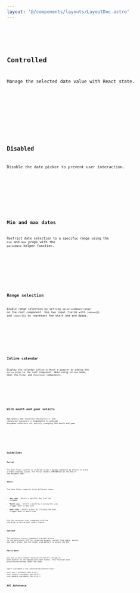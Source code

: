 ```yaml
---
layout: '@/components/layouts/LayoutDoc.astro'
---
```









<Preview client:load>
	<Fragment slot="preview">
		<Default client:visible />
	</Fragment>
	<Fragment slot="code">
		<Code code={DefaultRaw} lang="tsx" />
	</Fragment>
</Preview>

## Controlled

Manage the selected date value with React state.

<Preview client:load>
	<Fragment slot="preview">
		<Controlled client:visible />
	</Fragment>
	<Fragment slot="code">
		<Code code={ControlledRaw} lang="tsx" />
	</Fragment>
</Preview>

## Disabled

Disable the date picker to prevent user interaction.

<Preview client:load>
	<Fragment slot="preview">
		<Disabled client:visible />
	</Fragment>
	<Fragment slot="code">
		<Code code={DisabledRaw} lang="tsx" />
	</Fragment>
</Preview>

## Min and max dates

Restrict date selection to a specific range using the `min` and `max` props with the `parseDate` helper function.

<Preview client:load>
	<Fragment slot="preview">
		<MinMax client:visible />
	</Fragment>
	<Fragment slot="code">
		<Code code={MinMaxRaw} lang="tsx" />
	</Fragment>
</Preview>

## Range selection

Enable range selection by setting `selectionMode="range"` on the root component. Use two input fields with `index={0}` and `index={1}` to represent the start and end dates.

<Preview client:load>
	<Fragment slot="preview">
		<Range client:visible />
	</Fragment>
	<Fragment slot="code">
		<Code code={RangeRaw} lang="tsx" />
	</Fragment>
</Preview>

## Inline calendar

Display the calendar inline without a popover by adding the `inline` prop to the root component. When using inline mode, omit the `Portal` and `Positioner` components.

<Preview client:load>
	<Fragment slot="preview">
		<Inline client:visible />
	</Fragment>
	<Fragment slot="code">
		<Code code={InlineRaw} lang="tsx" />
	</Fragment>
</Preview>

## With month and year selects

Optionally add `<DatePicker.MonthSelect />` and `<DatePicker.YearSelect />` components to provide dropdown selectors for quickly changing the month and year.

<Preview client:load>
	<Fragment slot="preview">
		<WithSelects client:visible />
	</Fragment>
	<Fragment slot="code">
		<Code code={WithSelectsRaw} lang="tsx" />
	</Fragment>
</Preview>

## Guidelines

### Portal

The Date Picker content is rendered inside a [Portal](/docs/components/portal) component by default to avoid z-index stacking issues. The Portal renders the content at the end of the document body.

### Views

The Date Picker supports three different views:

- **Day view** - Select a specific day from the calendar
- **Month view** - Select a month by clicking the view trigger when in day view
- **Year view** - Select a year by clicking the view trigger when in month view

Use the `<DatePicker.View>` component with the `view` prop to define each view's layout.

### Context

The `<DatePicker.Context>` component provides access to the date picker API for rendering dynamic content like weeks, months, and years grids. Use the render prop pattern to access the API.

### Parse Date

Use the `parseDate` helper function to convert strings or Date objects to the appropriate date format. This function uses `@internationalized/date` under the hood.

```tsx
import { parseDate } from '@skeletonlabs/skeleton-react';

const date = parseDate('2025-10-15');
const minDate = parseDate('2024-01-01');
const maxDate = parseDate('2024-12-31');
```

## API Reference

<ApiTable />
